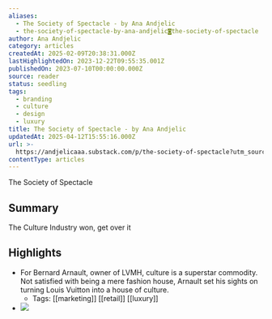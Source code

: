 ```yaml
---
aliases:
  - The Society of Spectacle - by Ana Andjelic
  - the-society-of-spectacle-by-ana-andjelic◙the-society-of-spectacle
author: Ana Andjelic
category: articles
createdAt: 2025-02-09T20:38:31.000Z
lastHighlightedOn: 2023-12-22T09:55:35.001Z
publishedOn: 2023-07-10T00:00:00.000Z
source: reader
status: seedling
tags:
  - branding
  - culture
  - design
  - luxury
title: The Society of Spectacle - by Ana Andjelic
updatedAt: 2025-04-12T15:55:16.000Z
url: >-
  https://andjelicaaa.substack.com/p/the-society-of-spectacle?utm_source=substack&utm_medium=email
contentType: articles
---
```

The Society of Spectacle

## Summary

The Culture Industry won, get over it

## Highlights

- For Bernard Arnault, owner of LVMH, culture is a superstar commodity. Not satisfied with being a mere fashion house, Arnault set his sights on turning Louis Vuitton into a house of culture.
    - Tags: [[marketing]] [[retail]] [[luxury]]
- [![](https://substackcdn.com/image/fetch/w_1456,c_limit,f_auto,q_auto:good,fl_progressive:steep/https%3A%2F%2Fsubstack-post-media.s3.amazonaws.com%2Fpublic%2Fimages%2Fea5c4247-4a0f-458e-ae54-ac244787fc3f_1306x872.jpeg)](https://substackcdn.com/image/fetch/f_auto,q_auto:good,fl_progressive:steep/https%3A%2F%2Fsubstack-post-media.s3.amazonaws.com%2Fpublic%2Fimages%2Fea5c4247-4a0f-458e-ae54-ac244787fc3f_1306x872.jpeg)
